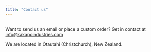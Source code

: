 ```yaml
---
title: "Contact us"
---
```

::: banner5
:::
\
Want to send us an email or place a custom order? Get in contact at <a href="mailto:info@kakapoindustries.com">info@kakapoindustries.com</a>

We are located in Ōtautahi (Christchurch), New Zealand.
